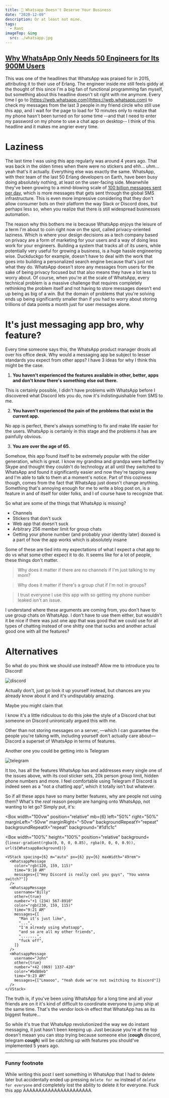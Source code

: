 ```yaml
---
title: 💬 Whatsapp Doesn't Deserve Your Business
date: "2020-12-09"
description: Or at least not mine.
tags:
  - Rant
imageTop: &img
  src: ./whatsapp.jpg
---
```


<h2>
  <a
    href="https://www.wired.com/2015/09/whatsapp-serves-900-million-users-50-engineers/"
    target="_blank"
    rel="noopener external"
  >
    Why WhatsApp Only Needs 50 Engineers for Its 900M Users
  </a>
</h2>

This was one of the headlines that WhatsApp was praised for in 2015, attributing it to their use of Erlang. The engineer inside me still feels giddy at the thought of this since I'm a big fan of functional programming fan myself, but something about this headline doesn't sit right with me anymore. Every time I go to [https://web.whatsapp.com](https://web.whatsapp.com) to check my messages from the last 3 people in my friend circle who still use this app, and I wait for the page to load for 10 minutes only to realize that my phone hasn't been turned on for some time --and that I need to enter my password on my phone to use a chat app on desktop-- I think of this headline and it makes me angrier every time.

# Laziness

The last time I was using this app regularly was around 4 years ago. That was back in the olden times when there were no stickers and ehh... uhm... yeah that's it actually. Everything else was exactly the same. WhatsApp, with their team of the last 50 Erlang developers on Earth, have been busy doing absolutely nothing, at least on the user-facing side. Meanwhile they've been growing to a mind-blowing scale of [100 billion messages sent per day](https://techcrunch.com/2020/10/29/whatsapp-is-now-delivering-roughly-100-billion-messages-a-day/), which is more messages that gets sent through the global SMS infrastructure. This is even more impressive considering that they don't allow consumer bots on their platform the way Slack or Discord does, but perhaps less so, when you realize that there is still widespread businesses automation.

The reason why this bothers me is because WhatsApp enjoys the leisure of a term I'm about to coin right now on the spot, called privacy-oriented laziness. Which is where your design decisions as a tech company based on privacy are a form of marketing for your users and a way of doing less work for your engineers. Building a system that tracks all of its users, while potentially very useful for growing a business, is a huge hassle engineering wise. Duckduckgo for example, doesn't have to deal with the work that goes into building a personalized search engine because that's just not what they do. WhatsApp doesn't store any messages from users for the sake of being privacy focused but that also means they have a lot less to worry about. Of course, when you're at the scale of WhatsApp, every technical problem is a massive challenge that requires completely rethinking the problem itself and not having to store messages doesn't end up being as big of a win. But the domain of problems that you're solving ends up being significantly smaller than if you had to worry about storing trillions of data points a month just for user messages alone.


<DiscordMessageContainer>
  <DiscordMessage
    message="Hey man, why does a chat program need features? Isn't it enough for it to just allow you to chat with people?"
    username="Definitely Not a Facebook Employee"
    roleColor="pink.700"
    date="Today at 5:05 AM"
    avatar={Wa}
    reactions={[
      {
        image: NodReaction,
        reactCount: 12,
        reacted: false,
        name: ":anodprobably:",
      },
    ]}
  />
  <DiscordMessage
    message="If I can chat on it, it's good bro."
    username="Boomer"
    roleColor="orange.700"
    date="Today at 5:10 AM"
    avatar={Boomer}
  />
  <DiscordMessage
    message="But there are so many problems with it, shouldn't you expect an app to be good and improving?"
    username="Xetera"
    roleColor="pink.600"
    date="Today at 5:12 AM"
    reactions={[
      { image: Downvote, reactCount: 35, name: ":no:" },
      { image: Angery, reactCount: 27, name: ":angery:" },
    ]}
    avatar={Xetera}
  />
  <DiscordMessage
    message="That's the most ridiculous thing I've ever heard."
    username="Definitely Not a Facebook Employee"
    roleColor="pink.700"
    date="Today at 5:13 AM"
    avatar={Wa}
    reactions={[{ image: Uhuh, reactCount: 0, reacted: true, name: ":uhuh:" }]}
  />
</DiscordMessageContainer>

# It's just messaging app bro, why feature?

Every time someone says this, the WhatsApp product manager drools all over his office desk. Why would a messaging app be subject
to lesser standards you expect from other apps? I have 3 ideas for why I think this
might be the case.

1. **You haven't experienced the features available in other, better, apps and don't know there's something else out there.**

This is certainly
possible, I didn't have problems with WhatsApp before I discovered what Discord lets
you do, now it's indistinguishable from SMS to me.

2. **You haven't experienced the pain of the problems that exist in the current app.**

No app is perfect, there's
always something to fix and make life easier for the users. WhatsApp is certainly
in this stage and the problems it has are painfully obvious.

3. **You are over the age of 65.**

Somehow, this app found itself to be extremely popular with the older generation, which is great. I know my grandma and grandpa were baffled by Skype and thought they couldn't do technology at all until they switched to WhatsApp and found it significantly easier and now they're tapping away and I'm able to talk to them at a moment's notice. Part of this coziness though, comes from the fact that WhatsApp just doesn't change anything. Something that's annoying enough for me to write a blog post on, is a feature in and of itself for older folks, and I of course have to recognize that.

So what are some of the things that WhatsApp is missing?

- Channels
- Stickers that don't suck
- Web app that doesn't suck
- Arbitrary 256 member limit for group chats
- Getting your phone number (and probably your identity later) doxxed is a part of how the app works which is absolutely insane

Some of these are tied into my expectations of what I expect a chat app to do vs what some other expect it to do. It seems like for a lot of people, these things don't matter.

> Why does it matter if there are no channels if I'm just talking to my mom?

> Why does it matter if there's a group chat if I'm not in groups?

> I trust everyone I use this app with so getting my phone number leaked isn't an issue.

I understand where these arguments are coming from, you don't have to use group chats on WhatsApp. I don't have to use them either, but wouldn't it be nice if there was just one app that was good that we could use for all types of chatting instead of one shitty one that sucks and another actual good one with all the features?

# Alternatives

So what do you think we should use instead? Allow me to introduce you to Discord!

![discord](./discord.png)

Actually don't, just go look it up yourself instead, but chances are you already know about it and it's undisputably amazing.

Maybe you might claim that


<DiscordMessage
  p={4}
  borderRadius="md"
  message="Yeah but like these apps don't really do the same thing, Discord isn't a chatting app."
  username="My last 2 brain cells"
  roleColor="green.300"
  date="Today at 9:51 AM"
  avatar={WeSmart}
/>

<Text mb={4} fontSize="sm" layerStyle="textTertiary">
  I know it's a little ridiculous to do this joke the style of a Discord chat
  but someone on Discord unironically argued this with me.
</Text>

Other than not storing messages on a server, —which I can guarantee the people you're talking with, including yourself don't actually care about— Discord a superset of WhatsApp in terms of features.

Another one you could be getting into is Telegram

![telegram](./telegram_logo.jpg)

It too, has all the features WhatsApp has and addresses every single one of the issues above, with its cool sticker sets, 20k person group limit, hidden phone numbers and more. I feel comfortable using Telegram if Discord is indeed seen as a "not a chatting app", which it totally isn't but whatever.

So if all these apps have so many better features, why are people not using them? What's the _real_ reason people are hanging onto WhatsApp, not wanting to let go? Simply put, it's:


<Box
  width="100vw"
  position="relative"
  mb={6}
  left="50%"
  right="50%"
  marginLeft="-50vw"
  marginRight="-50vw"
  backgroundRepeatY="repeat"
  backgroundRepeatX="repeat"
  background="#1d1c1c"
>
  <Box
    width="100%"
    height="100%"
    position="relative"
    background={`linear-gradient(rgba(0, 0, 0, 0.85), rgba(0, 0, 0, 0.9)), url(${WhatsappBackground})`}
  >
    <VStack spacing={6} m="auto" px={6} py={6} maxWidth="49rem">
      <WhatsappMessage
        color="rgb(120, 159, 115)"
        time="9:18 AM"
        messages={["Hey Discord is really cool you guys", "You wanna switch?"]}
      />
      <WhatsappMessage
        username="Billy"
        other={true}
        number="+1 (234) 567-8910"
        color="rgb(230, 159, 115)"
        time="9:21 AM"
        messages={[
          "Man it's just like",
          "...",
          "I'm already using whatsapp",
          "and so are all my other friends",
          ".......",
          "fuck off",
        ]}
      />
      <WhatsappMessage
        username="John"
        other={true}
        number="+42 (069) 1337-420"
        color="#bd88eb"
        time="9:23 AM"
        messages={["Lmaooo", "Yeah dude we're not switching to Discord"]}
      />
    </VStack>
  </Box>
</Box>

The truth is, if you've been using WhatsApp for a long time and all your friends are on it it's kind of difficult to coordinate everyone to jump ship at the same time. That's the vendor lock-in effect that WhatsApp has as its biggest feature...

So while it's true that WhatsApp revolutionized the way we do instant messaging, it just hasn't been keeping up. Just because you're at the top doesn't meaan you can stop trying because someone else (**cough** discord, telegram **cough**) will be catching up with features you should've implemented 5 years ago.

<Hr />

### Funny footnote

While writing this post I sent something in WhatsApp that I had to delete later but accidentally ended up pressing `delete for me` instead of `delete for everyone` and completely lost the ability to delete it for everyone. Fuck this app AAAAAAAAAAAAAAAAAAAAAA.
